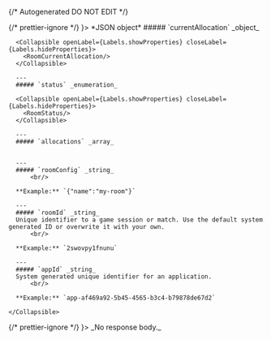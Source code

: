 {/* Autogenerated DO NOT EDIT  */}


<TabbedSection tabLabel='Status Code'>
  {/* prettier-ignore */}
  <Tab title={<StatusCode code={"200"} />}>
    *JSON object*
    <Collapsible openLabel={Labels.showProperties} closeLabel={Labels.hideProperties} defaultOpen={true}>
      ##### `currentAllocation` _object_

      <Collapsible openLabel={Labels.showProperties} closeLabel={Labels.hideProperties}>
        <RoomCurrentAllocation/>
      </Collapsible>
        
      ---
      ##### `status` _enumeration_

      <Collapsible openLabel={Labels.showProperties} closeLabel={Labels.hideProperties}>
        <RoomStatus/>
      </Collapsible>
        
      ---
      ##### `allocations` _array_
          
        
      ---
      ##### `roomConfig` _string_
          <br/>

      **Example:** `{"name":"my-room"}`
        
      ---
      ##### `roomId` _string_
      Unique identifier to a game session or match. Use the default system generated ID or overwrite it with your own.
          <br/>

      **Example:** `2swovpy1fnunu`
        
      ---
      ##### `appId` _string_
      System generated unique identifier for an application.
          <br/>

      **Example:** `app-af469a92-5b45-4565-b3c4-b79878de67d2`
        
    </Collapsible>
  </Tab>
  {/* prettier-ignore */}
  <Tab title={<StatusCode code={"404"} />}>
    _No response body._
  </Tab>
</TabbedSection>
